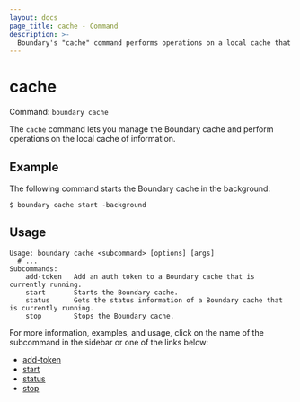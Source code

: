 ```yaml
---
layout: docs
page_title: cache - Command
description: >-
  Boundary's "cache" command performs operations on a local cache that facilitates searches and protects your system resources from being overwhelmed.
---
```


# cache

Command: `boundary cache`

The `cache` command lets you manage the Boundary cache and perform operations on the local cache of information.

## Example

The following command starts the Boundary cache in the background:

```shell-session
$ boundary cache start -background
```

## Usage

<CodeBlockConfig hideClipboard>

```shell-session
Usage: boundary cache <subcommand> [options] [args]
  # ...
Subcommands:
    add-token   Add an auth token to a Boundary cache that is currently running.
    start       Starts the Boundary cache.
    status      Gets the status information of a Boundary cache that is currently running.
    stop        Stops the Boundary cache.
```

</CodeBlockConfig>

For more information, examples, and usage, click on the name of the subcommand in the sidebar or one of the links below:

- [add-token](/boundary/docs/commands/cache/add-token)
- [start](/boundary/docs/commands/cache/start)
- [status](/boundary/docs/commands/cache/status)
- [stop](/boundary/docs/commands/cache/stop)
